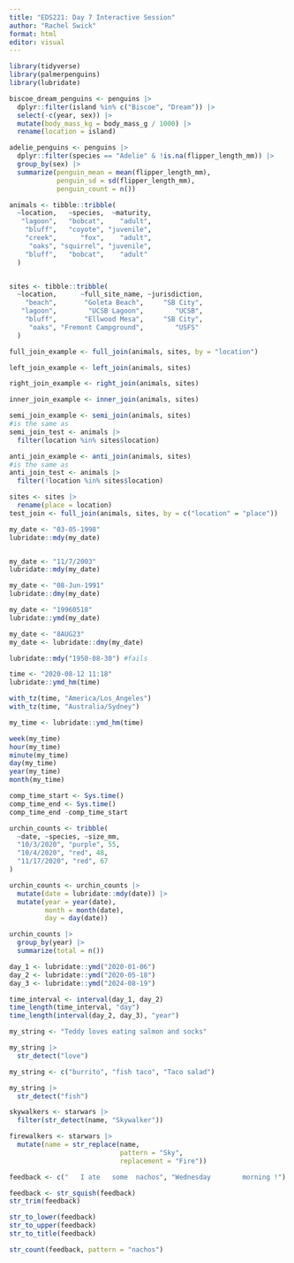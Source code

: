 ```yaml
---
title: "EDS221: Day 7 Interactive Session"
author: "Rachel Swick"
format: html
editor: visual
---
```


```r
library(tidyverse)
library(palmerpenguins)
library(lubridate)
```

```r
biscoe_dream_penguins <- penguins |>
  dplyr::filter(island %in% c("Biscoe", "Dream")) |>
  select(-c(year, sex)) |>
  mutate(body_mass_kg = body_mass_g / 1000) |>
  rename(location = island)
```

```r
adelie_penguins <- penguins |>
  dplyr::filter(species == "Adelie" & !is.na(flipper_length_mm)) |>
  group_by(sex) |>
  summarize(penguin_mean = mean(flipper_length_mm), 
            penguin_sd = sd(flipper_length_mm), 
            penguin_count = n())
```

```r
animals <- tibble::tribble(
  ~location,   ~species,  ~maturity,
   "lagoon",   "bobcat",    "adult",
    "bluff",   "coyote", "juvenile",
    "creek",      "fox",    "adult",
     "oaks", "squirrel", "juvenile",
    "bluff",   "bobcat",    "adult"
  )


sites <- tibble::tribble(
  ~location,      ~full_site_name, ~jurisdiction,
    "beach",       "Goleta Beach",     "SB City",
   "lagoon",        "UCSB Lagoon",        "UCSB",
    "bluff",       "Ellwood Mesa",     "SB City",
     "oaks", "Fremont Campground",        "USFS"
  )

```

```r
full_join_example <- full_join(animals, sites, by = "location")

left_join_example <- left_join(animals, sites)

right_join_example <- right_join(animals, sites)

inner_join_example <- inner_join(animals, sites)

semi_join_example <- semi_join(animals, sites)
#is the same as
semi_join_test <- animals |>
  filter(location %in% sites$location)

anti_join_example <- anti_join(animals, sites)
#is the same as
anti_join_test <- animals |>
  filter(!location %in% sites$location)
```

```r
sites <- sites |>
  rename(place = location)
test_join <- full_join(animals, sites, by = c("location" = "place"))
```

```r
my_date <- "03-05-1998"
lubridate::mdy(my_date)


my_date <- "11/7/2003"
lubridate::mdy(my_date)

my_date <- "08-Jun-1991"
lubridate::dmy(my_date)

my_date <- "19960518"
lubridate::ymd(my_date)

my_date <- "8AUG23"
my_date <- lubridate::dmy(my_date)

lubridate::mdy("1950-08-30") #fails

```

```r
time <- "2020-08-12 11:18"
lubridate::ymd_hm(time)

with_tz(time, "America/Los_Angeles")
with_tz(time, "Australia/Sydney")
```

```r
my_time <- lubridate::ymd_hm(time)

week(my_time)
hour(my_time)
minute(my_time)
day(my_time)
year(my_time)
month(my_time)
```

```r
comp_time_start <- Sys.time()
comp_time_end <- Sys.time()
comp_time_end -comp_time_start
```

```r
urchin_counts <- tribble(
  ~date, ~species, ~size_mm,
  "10/3/2020", "purple", 55,
  "10/4/2020", "red", 48,
  "11/17/2020", "red", 67
)

urchin_counts <- urchin_counts |>
  mutate(date = lubridate::mdy(date)) |>
  mutate(year = year(date),
         month = month(date),
         day = day(date))

urchin_counts |>
  group_by(year) |>
  summarize(total = n())
```

```r
day_1 <- lubridate::ymd("2020-01-06")
day_2 <- lubridate::ymd("2020-05-18")
day_3 <- lubridate::ymd("2024-08-19")

time_interval <- interval(day_1, day_2)
time_length(time_interval, "day")
time_length(interval(day_2, day_3), "year")
```

```r
my_string <- "Teddy loves eating salmon and socks"

my_string |>
  str_detect("love")
```

```r
my_string <- c("burrito", "fish taco", "Taco salad")

my_string |>
  str_detect("fish")
```

```r
skywalkers <- starwars |>
  filter(str_detect(name, "Skywalker"))
```

```r
firewalkers <- starwars |>
  mutate(name = str_replace(name,
                            pattern = "Sky", 
                            replacement = "Fire"))
```

```r
feedback <- c("   I ate   some  nachos", "Wednesday        morning !")

feedback <- str_squish(feedback)
str_trim(feedback)

str_to_lower(feedback)
str_to_upper(feedback)
str_to_title(feedback)

str_count(feedback, pattern = "nachos")
```




























